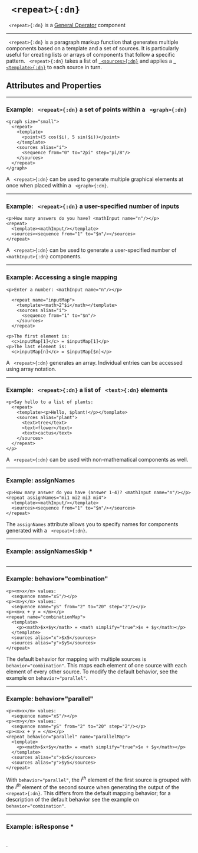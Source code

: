 


# ` <repeat>{:dn}`

` <repeat>{:dn}` is a [General Operator](../document_structure/essentialConcepts#component-types)
component

---


` <repeat>{:dn}` is a paragraph markup function that generates multiple components based on a template and a set of sources. It is particularly useful for creating lists or arrays of components that follow a specific pattern.
` <repeat>{:dn}` takes a list of [` <sources>{:dn}`](sources.mdx) and applies a [` <template>{:dn}`](template.mdx) to each source in turn.

## Attributes and Properties 
 <AttrDisplay name='map'/> 
 <PropDisplay name='map'/>

---

### Example: ` <repeat>{:dn}` a set of points within a ` <graph>{:dn}`


```doenet-editor-horiz
<graph size="small">
  <repeat>
    <template>
      <point>(5 cos($i), 5 sin($i))</point>
    </template>
    <sources alias="i">
      <sequence from="0" to="2pi" step="pi/8"/>
    </sources>
  </repeat>
</graph>      
```



A ` <repeat>{:dn}` can be used to generate multiple graphical elements at once when placed within a ` <graph>{:dn}`.



---

### Example: ` <repeat>{:dn}` a user-specified number of inputs


```doenet-editor-horiz
<p>How many answers do you have? <mathInput name="n"/></p>
<repeat>
  <template><mathInput/></template>
  <sources><sequence from="1" to="$n"/></sources>
</repeat>
```



A ` <repeat>{:dn}` can be used to generate a user-specified number of ` <mathInput>{:dn}` components.



---

### Example: Accessing a single mapping


```doenet-editor-horiz
<p>Enter a number: <mathInput name="n"/></p>

  <repeat name="inputMap">
    <template><math>2^$i</math></template>
    <sources alias="i">
      <sequence from="1" to="$n"/>
    </sources>
  </repeat>

<p>The first element is: 
  <c>inputMap[1]</c> = $inputMap[1]</p>
<p>The last element is: 
  <c>inputMap[n]</c> = $inputMap[$n]</p>
```



A ` <repeat>{:dn}` generates an array. Individual entries can be accessed using array notation.



---

### Example: ` <repeat>{:dn}` a list of ` <text>{:dn}` elements


```doenet-editor-horiz
<p>Say hello to a list of plants:
  <repeat>
    <template><p>Hello, $plant!</p></template>
    <sources alias="plant">
      <text>tree</text>
      <text>flower</text>
      <text>cactus</text>
    </sources>
  </repeat>
</p>     
```



A ` <repeat>{:dn}` can be used with non-mathematical components as well.



---

### Example: assignNames


```doenet-editor-horiz
<p>How many answer do you have (answer 1-4)? <mathInput name="n"/></p>
<repeat assignNames="mi1 mi2 mi3 mi4">
  <template><mathInput/></template>
  <sources><sequence from="1" to="$n"/></sources>
</repeat>
```



The `assignNames` attribute allows you to specify names for components generated with a ` <repeat>{:dn}`.



---

### Example: assignNamesSkip *


```doenet-editor-horiz
```







---

### Example: behavior="combination"


```doenet-editor-horiz
<p><m>x</m> values: 
  <sequence name="xS"/></p>
<p><m>y</m> values: 
  <sequence name="yS" from="2" to="20" step="2"/></p>
<p><m>x + y = </m></p>
<repeat name="combinationMap">
  <template>
    <p><math>$x+$y</math> = <math simplify="true">$x + $y</math></p>
  </template>
  <sources alias="x">$xS</sources>
  <sources alias="y">$yS</sources>
</repeat>
```



The default behavior for mapping with multiple sources is `behavior="combination"`. This maps each element of one source with each element of every other source. To modify the default behavior, see the example on `behavior="parallel"`. 



---

### Example: behavior="parallel"


```doenet-editor-horiz
<p><m>x</m> values: 
  <sequence name="xS"/></p>
<p><m>y</m> values: 
  <sequence name="yS" from="2" to="20" step="2"/></p>
<p><m>x + y = </m></p>
<repeat behavior="parallel" name="parallelMap">
  <template>
    <p><math>$x+$y</math> = <math simplify="true">$x + $y</math></p>
  </template>
  <sources alias="x">$xS</sources>
  <sources alias="y">$yS</sources>
</repeat>
```



With `behavior="parallel"`, the $i^{th}$ element of the first source is grouped with the $i^{th}$ element of the second source when generating the output of the ` <repeat>{:dn}`. This differs from the default mapping behavior; for a description of the default behavior see the example on `behavior="combination"`.



---

### Example: isResponse *


```doenet-editor-horiz
```



. 

